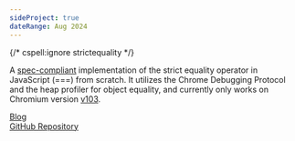 ```yaml
---
sideProject: true
dateRange: Aug 2024
---
```

{/* cspell:ignore strictequality */}

A [spec-compliant](https://tc39.es/ecma262/multipage/abstract-operations.html#sec-isstrictlyequal) implementation of the strict equality operator in JavaScript (===) from scratch. It utilizes the Chrome Debugging Protocol and the heap profiler for object equality, and currently only works on Chromium version [v103](https://commondatastorage.googleapis.com/chromium-browser-snapshots/index.html?prefix=Mac_Arm/1002918/).

[Blog](/blog/implementing-strict-equality-in-javascript-from-scratch/) \
[GitHub Repository](https://github.com/ArhanChaudhary/strictequality-js)
